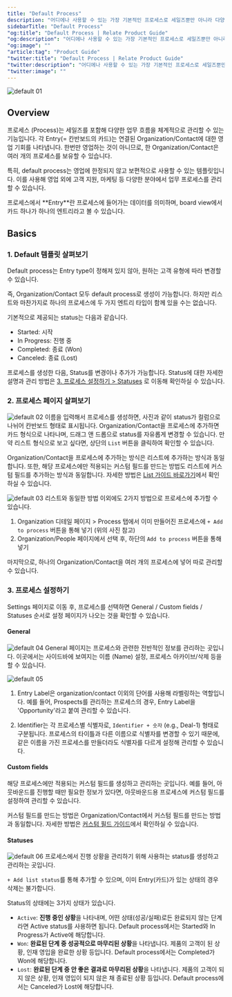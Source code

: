 ```yaml
---
title: "Default Process"
description: "어디에나 사용할 수 있는 가장 기본적인 프로세스로 세일즈뿐만 아니라 다양한 업무에 사용할 수 있습니다."
sidebarTitle: "Default Process"
"og:title": "Default Process | Relate Product Guide"
"og:description": "어디에나 사용할 수 있는 가장 기본적인 프로세스로 세일즈뿐만 아니라 다양한 업무에 사용할 수 있습니다."
"og:image": ""
"article:tag": "Product Guide"
"twitter:title": "Default Process | Relate Product Guide"
"twitter:description": "어디에나 사용할 수 있는 가장 기본적인 프로세스로 세일즈뿐만 아니라 다양한 업무에 사용할 수 있습니다."
"twitter:image": ""
---
```


![default 01](/images/features/default-default.png)
## Overview
프로세스 (Process)는 세일즈를 포함해 다양한 업무 흐름을 체계적으로 관리할 수 있는 기능입니다.
각 Entry(= 칸반보드의 카드)는 연결된 Organization/Contact에 대한 영업 기회를 나타냅니다. 한번만 영업하는 것이 아니므로, 한 Organization/Contact은 여러 개의 프로세스를 보유할 수 있습니다.

특히, default process는 영업에 한정되지 않고 보편적으로 사용할 수 있는 템플릿입니다.
이를 사용해 영업 외에 고객 지원, 마케팅 등 다양한 분야에서 업무 프로세스를 관리할 수 있습니다.

<Tip>
    프로세스에서 **Entry**란 프로세스에 들어가는 데이터를 의미하며, board view에서 카드 하나가 하나의 엔트리라고 볼 수 있습니다.
</Tip>

## Basics
### 1. Default 템플릿 살펴보기
Default process는 Entry type이 정해져 있지 않아, 원하는 고객 유형에 따라 변경할 수 있습니다.

즉, Organization/Contact 모두 default process로 생성이 가능합니다. 하지만 리스트와 마찬가지로 하나의 프로세스에 두 가지 엔트리 타입이 함께 있을 수는 없습니다.

기본적으로 제공되는 status는 다음과 같습니다.
- Started: 시작
- In Progress: 진행 중
- Completed: 종료 (Won)
- Canceled: 종료 (Lost)

프로세스를 생성한 다음, Status를 변경이나 추가가 가능합니다. Status에 대한 자세한 설명과 관리 방법은 [3. 프로세스 설정하기 > Statuses](/process/default#statuses) 로 이동해 확인하실 수 있습니다.

### 2. 프로세스 페이지 살펴보기
![default 02](/images/features/default-board.png)
이름을 입력해서 프로세스를 생성하면, 사진과 같이 status가 컬럼으로 나뉘어 칸반보드 형태로 표시됩니다. Organization/Contact을 프로세스에 추가하면 카드 형식으로 나타나며, 드래그 앤 드롭으로 status를 자유롭게 변경할 수 있습니다.
만약 리스트 형식으로 보고 싶다면, 상단의 `List` 버튼을 클릭하여 확인할 수 있습니다.

Organization/Contact을 프로세스에 추가하는 방식은 리스트에 추가하는 방식과 동일합니다.
또한, 해당 프로세스에만 적용되는 커스텀 필드를 만드는 방법도 리스트에 커스텀 필드를 추가하는 방식과 동일합니다. 자세한 방법은 [List 가이드 바로가기](/features/lists)에서 확인하실 수 있습니다.

![default 03](/images/features/default-org-detail.png)
리스트와 동일한 방법 이외에도 2가지 방법으로 프로세스에 추가할 수 있습니다.
1. Organization 디테일 페이지 > Process 탭에서 이미 만들어진 프로세스에 `+ Add to process` 버튼을 통해 넣기 (위의 사진 참고)
2. Organization/People 페이지에서 선택 후, 하단의 `Add to process` 버튼을 통해 넣기

마지막으로, 하나의 Organization/Contact을 여러 개의 프로세스에 넣어 따로 관리할 수 있습니다.

### 3. 프로세스 설정하기
Settings 페이지로 이동 후, 프로세스를 선택하면 General / Custom fields / Statuses 순서로 설정 페이지가 나오는 것을 확인할 수 있습니다.

#### General
![default 04](/images/features/default-general.png)
General 페이지는 프로세스와 관련한 전반적인 정보를 관리하는 곳입니다. 이곳에서는 사이드바에 보여지는 이름 (Name) 설정, 프로세스 아카이브/삭제 등을 할 수 있습니다.

![default 05](/images/features/default-identifier.png)
1. Entry Label은 organization/contact 이외의 단어를 사용해 라벨링하는 역할입니다.
예를 들어, Prospects를 관리하는 프로세스의 경우, Entry Label을 'Opportunity'라고 붙여 관리할 수 있습니다.

2. Identifier는 각 프로세스별 식별자로, `Identifier + 숫자` (e.g., Deal-1) 형태로 구분됩니다.
프로세스의 타이틀과 다른 이름으로 식별자를 변경할 수 있기 때문에, 같은 이름을 가진 프로세스를 만들더라도 식별자를 다르게 설정해 관리할 수 있습니다.

#### Custom fields
해당 프로세스에만 적용되는 커스텀 필드를 생성하고 관리하는 곳입니다. 예를 들어, 아웃바운드를 진행할 때만 필요한 정보가 있다면, 아웃바운드용 프로세스에 커스텀 필드를 설정하여 관리할 수 있습니다.

커스텀 필드를 만드는 방법은 Organization/Contact에서 커스텀 필드를 만드는 방법과 동일합니다. 자세한 방법은 [커스텀 필드 가이드](docs/features/custom-fields)에서 확인하실 수 있습니다.

#### Statuses
![default 06](/images/features/default-statuses.png)
프로세스에서 진행 상황을 관리하기 위해 사용하는 status를 생성하고 관리하는 곳입니다.

`+ Add list status`를 통해 추가할 수 있으며, 이미 Entry(카드)가 있는 상태의 경우 삭제는 불가합니다.

Status의 상태에는 3가지 상태가 있습니다.
- `Active`: **진행 중인 상황**을 나타내며, 어떤 상태(성공/실패)로든 완료되지 않는 단계라면 Active status를 사용하면 됩니다. Default process에서는 Started와 In Progress가 Active에 해당합니다.
- `Won`: **완료된 단계 중 성공적으로 마무리된 상황**을 나타냅니다. 제품의 고객이 된 상황, 인재 영입을 완료한 상황 등입니다. Default process에서는 Completed가 Won에 해당합니다.
- `Lost`: **완료된 단계 중 안 좋은 결과로 마무리된 상황**을 나타냅니다. 제품의 고객이 되지 않은 상황, 인재 영입이 되지 않은 채 종료된 상황 등입니다. Default process에서는 Canceled가 Lost에 해당합니다.